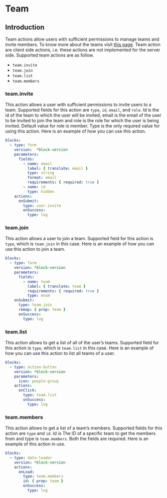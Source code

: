 # Team

## Introduction

Team actions allow users with sufficient permissions to manage teams and invite members. To know
more about the teams visit [this page](/docs/03-guide/teams). Team action are client side actions,
i.e. these actions are not implemented for the server side. Supported team actions are as follow.

- `team.invite`
- `team.join`
- `team.list`
- `team.members`

### team.invite

This action allows a user with sufficient permissions to invite users to a team. Supported fields
for this action are `type`, `id`, `email`, and `role`. Id is the id of the team to which the user
will be invited, email is the email of the user to be invited to join the team and role is the role
for which the user is being invited. Default value for role is member. Type is the only required
value for using this action. Here is an example of how you can use this action.

```yaml validate
blocks:
  - type: form
    version:  *block-version
    parameters:
      fields:
        - name: email
          label: { translate: email }
          type: string
          format: email
          requirements: { required: true }
        - name: id
          type: hidden
    actions:
      onSubmit:
        type: user.invite
        onSuccess:
          type: log
```

### team.join

This action allows a user to join a team. Supported field for this action is `type`, which is
`team.join` in this case. Here is an example of how you can use this action to join a team.

```yaml validate
blocks:
  - type: form
    version: *block-version
    parameters:
      fields:
        - name: team
          label: { translate: team }
          requirements: { required: true }
          type: enum
    onSubmit:
      type: team.join
      remap: { prop: team }
      onSuccess:
        type: log
```

### team.list

This action allows to get a list of all of the user’s teams. Supported field for this action is
`type`, which is `team.list` in this case. Here is an example of how you can use this action to list
all teams of a user.

```yaml validate
blocks:
  - type: action-button
    version: *block-version
    parameters:
      icon: people-group
    actions:
      onClick:
        type: team.list
        onSuccess:
          type: log
```

### team.members

This action allows to get a list of a team’s members. Supported fields for this action are `type`
and `id`. Id is The ID of a specific team to get the members from and type is `team.members`. Both
the fields are required. Here is an example of this action in use.

```yaml validate
blocks:
  - type: data-loader
    version: *block-version
    actions:
      onLoad:
        type: team.members
        id: { prop: team }
        onSuccess:
          type: log
```
